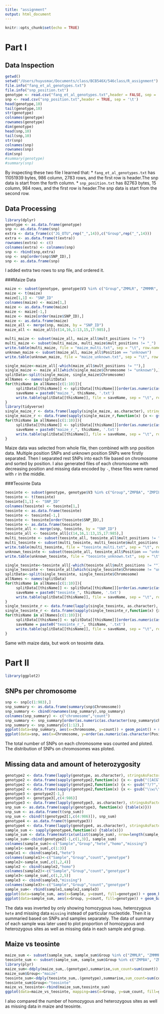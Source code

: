 ```yaml
---
title: "assignment"
output: html_document
---
```


```r
knitr::opts_chunk$set(echo = TRUE)
```

# Part I

## Data Inspection

```r
getwd()
setwd("/Users/huyusmac/Documents/class/BCB546X/546class/R_assignment")
file.info("fang_et_al_genotypes.txt")
file.info("snp_position.txt")
genotype <- read.csv("fang_et_al_genotypes.txt",header = FALSE, sep = '\t')
snp <- read.csv("snp_position.txt",header = TRUE, sep = '\t')
head(genotype,10)
tail(genotype,10)
str(genotype)
colnames(genotype)
rownames(genotype)
dim(genotype)
head(snp,10)
tail(snp,10)
str(snp)
colnames(snp)
rownames(snp)
dim(snp)
#summary(genotype)
#summary(snp)
```

By inspecting these two file I learned that:
* `fang_et_al_genotypes.txt` has 11051939 bytes, 986 column, 2783 rows, and the first row is header.The snp data is start from the forth column.
* `snp_position.txt` has 82763 bytes, 15 column, 984 rows, and the first row is header.The snp data is start from the second row.

## Data Processing

```r
library(dplyr)
genotype <- as.data.frame(genotype)
snp <- as.data.frame(snp)
extra <- data_frame(c("JG_OTU",rep("_",14)),c("Group",rep("_",14)))
extra <- as.data.frame(t(extra))
rownames(extra) <- c()
colnames(extra) <- colnames(snp)
snp <- rbind(snp,extra)
snp <- snp[order(snp$SNP_ID),]
snp <- as.data.frame(snp)
```

I added extra two rows to snp file, and ordered it.

###Maize Data

```r
maize <- subset(genotype, genotype$V3 %in% c("Group","ZMMLR", "ZMMMR", "ZMMIL"))
maize <- t(maize)
maize[1,1] <- "SNP_ID"
colnames(maize) <- maize[1,]
maize <- as.data.frame(maize)
maize <- maize[-1,]
maize <- maize[order(maize$SNP_ID),]
maize <- as.data.frame(maize)
maize_all <- merge(snp, maize, by = "SNP_ID")
maize_all <- maize_all[c(14,16,1:13,15,17:985),]

multi_maize <- subset(maize_all, maize_all$mult_positions != "")
multi_maize <- subset(multi_maize, multi_maize$mult_positions != "_")
write.table(multi_maize, file = "maize_multi.txt", sep = "\t", row.names = FALSE)
unknown_maize <- subset(maize_all, maize_all$Position == "unknown")
write.table(unknown_maize, file = "maize_unknown.txt", sep = "\t", row.names = FALSE)

single_maize<-maize_all[-which(maize_all$mult_positions != ""),]
single_maize <- maize_all[which(single_maize$Chromosome != "unknown"),]
splitData<-split(single_maize, single_maize$Chromosome)
allNames <- names(splitData)
for(thisName in allNames[c(1:10)]){
     splitData[[thisName]] <- splitData[[thisName]][order(as.numeric(as.character(splitData[[thisName]]$Position))),]
     saveName = paste0("maize_", thisName, '.txt')
     write.table(splitData[[thisName]], file = saveName, sep = "\t", row.names = FALSE)
}
library(tidyverse)
single_maize_r <- data.frame(lapply(single_maize, as.character), stringsAsFactors=FALSE)
single_maize_r <- data.frame(sapply(single_maize_r,function(x) {x <- gsub("?","-",x,fixed=TRUE)}))
for(thisName in allNames[c(1:10)]){
     splitData[[thisName]] <- splitData[[thisName]][order(as.numeric(as.character(splitData[[thisName]]$Position)), decreasing = TRUE),]
     saveName = paste0("maize_r_", thisName, '.txt')
     write.table(splitData[[thisName]], file = saveName, sep = "\t", row.names = FALSE)
}
```

Maize data was selected from whole file, then combined with snp position data. Multiple position SNPs and unknown position SNPs were firstly separated. Then I separated rest SNPs into each file based on chromosome and sorted by position. I also generated files of each chromosome with decreasing position and missing data encoded by `-`, these files were named with `r` in the middle.

###Teosinte Data

```r
teosinte <- subset(genotype, genotype$V3 %in% c("Group","ZMPBA", "ZMPIL", "ZMPJA"))
teosinte <- t(teosinte)
teosinte[1,1] <- "SNP_ID"
colnames(teosinte) <- teosinte[1,]
teosinte <- as.data.frame(teosinte)
teosinte <- teosinte[-1,]
teosinte <- teosinte[order(teosinte$SNP_ID),]
teosinte <- as.data.frame(teosinte)
teosinte_all <- merge(snp, teosinte, by = "SNP_ID")
teosinte_all <- teosinte_all[c(14,16,1:13,15,17:985),]
multi_teosinte <- subset(teosinte_all, teosinte_all$mult_positions != "")
multi_teosinte <- subset(multi_teosinte, multi_teosinte$mult_positions != "_")
write.table(multi_teosinte, file = "teosinte_multi.txt", sep = "\t", row.names = FALSE)
unknown_teosinte <- subset(teosinte_all, teosinte_all$Position == "unknown")
write.table(unknown_teosinte, file = "teosinte_unknown.txt", sep = "\t", row.names = FALSE)

single_teosinte<-teosinte_all[-which(teosinte_all$mult_positions != ""),]
single_teosinte <- teosinte_all[which(single_teosinte$Chromosome != "unknown"),]
splitData<-split(single_teosinte, single_teosinte$Chromosome)
allNames <- names(splitData)
for(thisName in allNames[c(1:10)]){
     splitData[[thisName]] <- splitData[[thisName]][order(as.numeric(as.character(splitData[[thisName]]$Position))),]
     saveName = paste0("teosinte_", thisName, '.txt')
     write.table(splitData[[thisName]], file = saveName, sep = "\t", row.names = FALSE)
}
single_teosinte_r <- data.frame(lapply(single_teosinte, as.character), stringsAsFactors=FALSE)
single_teosinte_r <- data.frame(sapply(single_teosinte_r,function(x) {x <- gsub("?","-",x,fixed=TRUE)}))
for(thisName in allNames[c(1:10)]){
     splitData[[thisName]] <- splitData[[thisName]][order(as.numeric(as.character(splitData[[thisName]]$Position)), decreasing = TRUE),]
     saveName = paste0("teosinte_r_", thisName, '.txt')
     write.table(splitData[[thisName]], file = saveName, sep = "\t", row.names = FALSE)
}
```

Same with maize data, but work on teosinte data.


# Part II

```r
library(ggplot2)
```

## SNPs per chromosome

```r
snp <- snp[c(1:983),]
snp_summary <- as.data.frame(summary(snp$Chromosome))
snp_summary <- cbind(rownames(snp_summary),snp_summary)
colnames(snp_summary) <- c("chromosome","count")
snp_summary <- snp_summary[order(as.numeric(as.character(snp_summary$chromosome))),]
snp_summary <- snp_summary[c(1:12),]
ggplot(data=snp_summary, aes(x=chromosome, y=count)) + geom_point() + scale_x_discrete(limits=c(1:10,"multiple","unknown"))
ggplot(data=snp, aes(x=Chromosome, y=order(as.numeric(as.character(Position))))) + geom_point() + scale_x_discrete(limits=c(1:10)) + ylab("Position")
```

The total number of SNPs on each chromosome was counted and ploted.
The distribution of SNPs on chromosomes was ploted.

## Missing data and amount of heterozygosity

```r
genotype2 <- data.frame(lapply(genotype, as.character), stringsAsFactors=FALSE)
genotype2 <- data.frame(sapply(genotype2,function(x) {x <- gsub("([ACGT])/\\1","homo",x)}))
genotype2 <- data.frame(sapply(genotype2,function(x) {x <- gsub("?/?","missing",x,fixed=TRUE)}))
genotype2 <- data.frame(sapply(genotype2,function(x) {x <- gsub("\\w/\\w","hete",x)}))
genotype3 <- genotype2[-1,]
genotype3 <- genotype3[,c(4:986)]
genotype3 <- data.frame(lapply(genotype3, as.character), stringsAsFactors=FALSE)
snp_sum <- as.data.frame(sapply(genotype3, function(x) {table(x)}))
snp_sum <- as.data.frame(t(snp_sum))
snp_sum <- cbind(t(genotype2[1,c(4:986)]), snp_sum)
genotype4 <- as.data.frame(t(genotype3))
genotype4 <- data.frame(lapply(genotype4, as.character), stringsAsFactors=FALSE)
sample_sum <- sapply(genotype4,function(x) {table(x)})
sample_sum <- data.frame(matrix(unlist(sample_sum), nrow=length(sample_sum), byrow=T))
sample_sum<-cbind(genotype2[-1,c(1,3)], sample_sum)
colnames(sample_sum)<-c("Sample","Group","hete","homo","missing")
sample1<-sample_sum[,c(1:3)]
sample1 <- cbind(sample1,"hete")
colnames(sample1)<-c("Sample","Group","count","genotype")
sample2<-sample_sum[,c(1,2,4)]
sample2 <- cbind(sample2,"homo")
colnames(sample2)<-c("Sample","Group","count","genotype")
sample3<-sample_sum[,c(1,2,5)]
sample3 <- cbind(sample3,"missing")
colnames(sample3)<-c("Sample","Group","count","genotype")
sample_sum<- rbind(sample1,sample2,sample3)
ggplot(data=sample_sum, aes(x=Sample, y=count, fill=genotype)) + geom_bar(stat="identity", position = 'fill') + theme(axis.text.x = element_blank(), axis.ticks.x=element_blank()) +ylab("proportion")
ggplot(data=sample_sum, aes(x=Group, y=count, fill=genotype)) + geom_bar(stat="identity", position = 'fill') + theme(axis.text.x = element_text(vjust = 0.5, hjust = 0.5, angle = 45))+ylab("proportion")
```

The data was inverted by only showing homozygous `homo`, heterozygous `hete` and missing data `missing` instead of particular nucleotide.
Then it is summaried based on SNPs and samples separately.
The data of summary of each sample was later used to plot proportion of homozygous and heterozygous sites as well as missing data in each sample and group.

## Maize vs teosinte

```r
maize_sum <- subset(sample_sum, sample_sum$Group %in% c("ZMMLR", "ZMMMR", "ZMMIL"))
teosinte_sum <- subset(sample_sum, sample_sum$Group %in% c("ZMPBA", "ZMPIL", "ZMPJA"))
library(plyr)
maize_sum<-ddply(maize_sum,.(genotype),summarise,sum_count=sum(count))
maize_sum$Group<-"maize"
teosinte_sum<-ddply(teosinte_sum,.(genotype),summarise,sum_count=sum(count))
teosinte_sum$Group<-"teosinte"
maize_vs_teosinte<-rbind(maize_sum,teosinte_sum)
ggplot(data=maize_vs_teosinte, mapping=aes(x=Group, y=sum_count, fill=genotype)) + geom_bar(stat="identity", position = 'stack')+ geom_text(mapping = aes(label = sum_count),size = 5, colour = 'black',  position = position_stack())
```

I also compared the number of homozygous and heterozygous sites as well as missing data in maize and teosinte.
